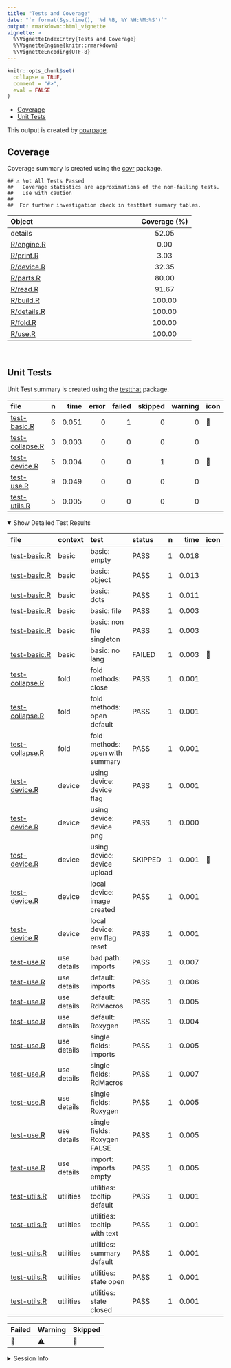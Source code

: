 ```yaml
---
title: "Tests and Coverage"
date: "`r format(Sys.time(), '%d %B, %Y %H:%M:%S')`"
output: rmarkdown::html_vignette
vignette: >
  %\VignetteIndexEntry{Tests and Coverage}
  %\VignetteEngine{knitr::rmarkdown}
  %\VignetteEncoding{UTF-8}
---
```

  
```r
knitr::opts_chunk$set(
  collapse = TRUE,
  comment = "#>",
  eval = FALSE
)
```

<!--- Placeholder for tests/README.md Do Not Edit--->
  - [Coverage](#coverage)
  - [Unit Tests](#unit-tests)

This output is created by
[covrpage](https://github.com/metrumresearchgroup/covrpage).

## Coverage

Coverage summary is created using the
[covr](https://github.com/r-lib/covr) package.

    ## ⚠️ Not All Tests Passed
    ##   Coverage statistics are approximations of the non-failing tests.
    ##   Use with caution
    ## 
    ##  For further investigation check in testthat summary tables.

| Object                        | Coverage (%) |
| :---------------------------- | :----------: |
| details                       |    52.05     |
| [R/engine.R](https://github.com/yonicd/details/blob/NULL2none/R/engine.R)   |     0.00     |
| [R/print.R](https://github.com/yonicd/details/blob/NULL2none/R/print.R)     |     3.03     |
| [R/device.R](https://github.com/yonicd/details/blob/NULL2none/R/device.R)   |    32.35     |
| [R/parts.R](https://github.com/yonicd/details/blob/NULL2none/R/parts.R)     |    80.00     |
| [R/read.R](https://github.com/yonicd/details/blob/NULL2none/R/read.R)       |    91.67     |
| [R/build.R](https://github.com/yonicd/details/blob/NULL2none/R/build.R)     |    100.00    |
| [R/details.R](https://github.com/yonicd/details/blob/NULL2none/R/details.R) |    100.00    |
| [R/fold.R](https://github.com/yonicd/details/blob/NULL2none/R/fold.R)       |    100.00    |
| [R/use.R](https://github.com/yonicd/details/blob/NULL2none/R/use.R)         |    100.00    |

<br>

## Unit Tests

Unit Test summary is created using the
[testthat](https://github.com/r-lib/testthat) package.

| file                                        | n |  time | error | failed | skipped | warning | icon |
| :------------------------------------------ | -: | ----: | ----: | -----: | ------: | ------: | :--- |
| [test-basic.R](https://github.com/yonicd/details/blob/NULL2none/tests/testthat/test-basic.R)       | 6 | 0.051 |     0 |      1 |       0 |       0 | 🛑    |
| [test-collapse.R](https://github.com/yonicd/details/blob/NULL2none/tests/testthat/test-collapse.R) | 3 | 0.003 |     0 |      0 |       0 |       0 |      |
| [test-device.R](https://github.com/yonicd/details/blob/NULL2none/tests/testthat/test-device.R)     | 5 | 0.004 |     0 |      0 |       1 |       0 | 🔶    |
| [test-use.R](https://github.com/yonicd/details/blob/NULL2none/tests/testthat/test-use.R)           | 9 | 0.049 |     0 |      0 |       0 |       0 |      |
| [test-utils.R](https://github.com/yonicd/details/blob/NULL2none/tests/testthat/test-utils.R)       | 5 | 0.005 |     0 |      0 |       0 |       0 |      |

<details open>

<summary> Show Detailed Test Results </summary>

| file                                                | context     | test                            | status  | n |  time | icon |
| :-------------------------------------------------- | :---------- | :------------------------------ | :------ | -: | ----: | :--- |
| [test-basic.R](https://github.com/yonicd/details/blob/NULL2none/tests/testthat/test-basic.R#L6_L9)         | basic       | basic: empty                    | PASS    | 1 | 0.018 |      |
| [test-basic.R](https://github.com/yonicd/details/blob/NULL2none/tests/testthat/test-basic.R#L13_L16)       | basic       | basic: object                   | PASS    | 1 | 0.013 |      |
| [test-basic.R](https://github.com/yonicd/details/blob/NULL2none/tests/testthat/test-basic.R#L20_L23)       | basic       | basic: dots                     | PASS    | 1 | 0.011 |      |
| [test-basic.R](https://github.com/yonicd/details/blob/NULL2none/tests/testthat/test-basic.R#L27_L30)       | basic       | basic: file                     | PASS    | 1 | 0.003 |      |
| [test-basic.R](https://github.com/yonicd/details/blob/NULL2none/tests/testthat/test-basic.R#L34_L37)       | basic       | basic: non file singleton       | PASS    | 1 | 0.003 |      |
| [test-basic.R](https://github.com/yonicd/details/blob/NULL2none/tests/testthat/test-basic.R#L41_L44)       | basic       | basic: no lang                  | FAILED  | 1 | 0.003 | 🛑    |
| [test-collapse.R](https://github.com/yonicd/details/blob/NULL2none/tests/testthat/test-collapse.R#L6_L9)   | fold        | fold methods: close             | PASS    | 1 | 0.001 |      |
| [test-collapse.R](https://github.com/yonicd/details/blob/NULL2none/tests/testthat/test-collapse.R#L13_L16) | fold        | fold methods: open default      | PASS    | 1 | 0.001 |      |
| [test-collapse.R](https://github.com/yonicd/details/blob/NULL2none/tests/testthat/test-collapse.R#L20_L23) | fold        | fold methods: open with summary | PASS    | 1 | 0.001 |      |
| [test-device.R](https://github.com/yonicd/details/blob/NULL2none/tests/testthat/test-device.R#L16)         | device      | using device: device flag       | PASS    | 1 | 0.001 |      |
| [test-device.R](https://github.com/yonicd/details/blob/NULL2none/tests/testthat/test-device.R#L20)         | device      | using device: device png        | PASS    | 1 | 0.000 |      |
| [test-device.R](https://github.com/yonicd/details/blob/NULL2none/tests/testthat/test-device.R#L24)         | device      | using device: device upload     | SKIPPED | 1 | 0.001 | 🔶    |
| [test-device.R](https://github.com/yonicd/details/blob/NULL2none/tests/testthat/test-device.R#L43)         | device      | local device: image created     | PASS    | 1 | 0.001 |      |
| [test-device.R](https://github.com/yonicd/details/blob/NULL2none/tests/testthat/test-device.R#L47)         | device      | local device: env flag reset    | PASS    | 1 | 0.001 |      |
| [test-use.R](https://github.com/yonicd/details/blob/NULL2none/tests/testthat/test-use.R#L8_L10)            | use details | bad path: imports               | PASS    | 1 | 0.007 |      |
| [test-use.R](https://github.com/yonicd/details/blob/NULL2none/tests/testthat/test-use.R#L20_L23)           | use details | default: imports                | PASS    | 1 | 0.006 |      |
| [test-use.R](https://github.com/yonicd/details/blob/NULL2none/tests/testthat/test-use.R#L27_L30)           | use details | default: RdMacros               | PASS    | 1 | 0.005 |      |
| [test-use.R](https://github.com/yonicd/details/blob/NULL2none/tests/testthat/test-use.R#L35_L38)           | use details | default: Roxygen                | PASS    | 1 | 0.004 |      |
| [test-use.R](https://github.com/yonicd/details/blob/NULL2none/tests/testthat/test-use.R#L50_L53)           | use details | single fields: imports          | PASS    | 1 | 0.005 |      |
| [test-use.R](https://github.com/yonicd/details/blob/NULL2none/tests/testthat/test-use.R#L61_L64)           | use details | single fields: RdMacros         | PASS    | 1 | 0.007 |      |
| [test-use.R](https://github.com/yonicd/details/blob/NULL2none/tests/testthat/test-use.R#L72_L75)           | use details | single fields: Roxygen          | PASS    | 1 | 0.005 |      |
| [test-use.R](https://github.com/yonicd/details/blob/NULL2none/tests/testthat/test-use.R#L83_L86)           | use details | single fields: Roxygen FALSE    | PASS    | 1 | 0.005 |      |
| [test-use.R](https://github.com/yonicd/details/blob/NULL2none/tests/testthat/test-use.R#L102)              | use details | import: imports empty           | PASS    | 1 | 0.005 |      |
| [test-utils.R](https://github.com/yonicd/details/blob/NULL2none/tests/testthat/test-utils.R#L6_L9)         | utilities   | utilities: tooltip default      | PASS    | 1 | 0.001 |      |
| [test-utils.R](https://github.com/yonicd/details/blob/NULL2none/tests/testthat/test-utils.R#L13_L16)       | utilities   | utilities: tooltip with text    | PASS    | 1 | 0.001 |      |
| [test-utils.R](https://github.com/yonicd/details/blob/NULL2none/tests/testthat/test-utils.R#L21_L24)       | utilities   | utilities: summary default      | PASS    | 1 | 0.001 |      |
| [test-utils.R](https://github.com/yonicd/details/blob/NULL2none/tests/testthat/test-utils.R#L28_L31)       | utilities   | utilities: state open           | PASS    | 1 | 0.001 |      |
| [test-utils.R](https://github.com/yonicd/details/blob/NULL2none/tests/testthat/test-utils.R#L35_L38)       | utilities   | utilities: state closed         | PASS    | 1 | 0.001 |      |

| Failed | Warning | Skipped |
| :----- | :------ | :------ |
| 🛑      | ⚠️      | 🔶       |

</details>

<details>

<summary> Session Info </summary>

| Field    | Value                               |
| :------- | :---------------------------------- |
| Version  | R version 3.6.3 (2020-02-29)        |
| Platform | x86\_64-apple-darwin15.6.0 (64-bit) |
| Running  | macOS Catalina 10.15.7              |
| Language | en\_US                              |
| Timezone | America/New\_York                   |

| Package  | Version |
| :------- | :------ |
| testthat | 2.3.2   |
| covr     | 3.5.0   |
| covrpage | 0.0.70  |

</details>

<!--- Final Status : error/failed --->
